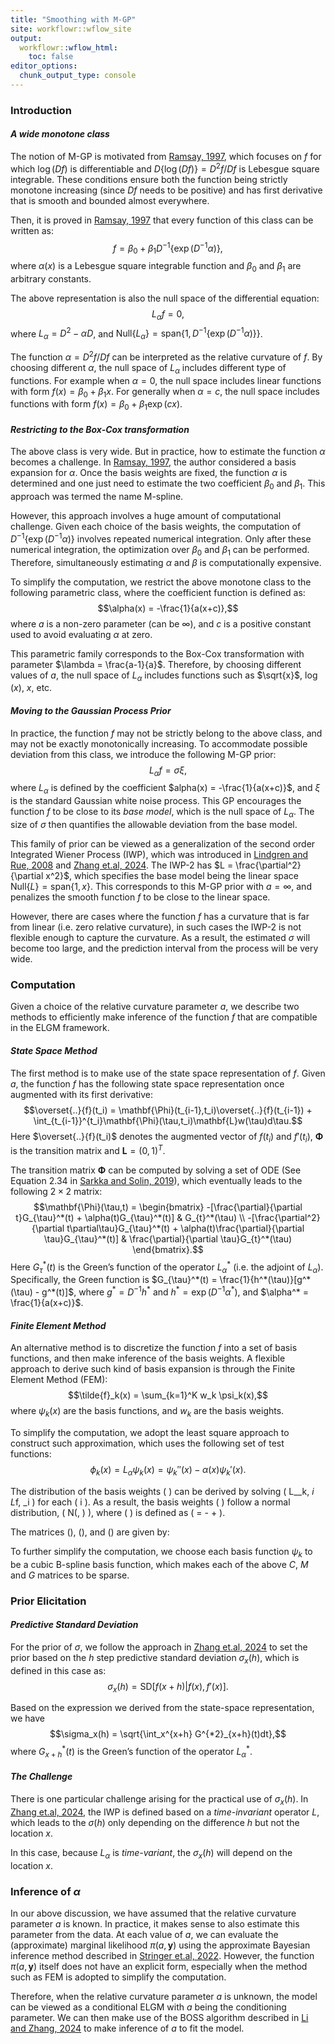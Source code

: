 ```yaml
---
title: "Smoothing with M-GP"
site: workflowr::wflow_site
output:
  workflowr::wflow_html:
    toc: false
editor_options:
  chunk_output_type: console
---
```


### **Introduction**

#### ***A wide monotone class***

The notion of M-GP is motivated from [Ramsay, 1997](https://academic.oup.com/jrsssb/article/60/2/365/7083109?login=true), which focuses on $f$ for which $\log(Df)$ is differentiable and $D\{\log(Df)\} = D^2f/Df$ is Lebesgue square integrable. These conditions ensure both the function being strictly monotone increasing (since $Df$ needs to be positive) and has first derivative that is smooth and bounded almost everywhere.

Then, it is proved in [Ramsay, 1997](https://academic.oup.com/jrsssb/article/60/2/365/7083109?login=true) that every function of this class can be written as:
$$f = \beta_0 + \beta_1 D^{-1}\{\exp(D^{-1}\alpha)\},$$
where $\alpha(x)$ is a Lebesgue square integrable function and $\beta_0$ and $\beta_1$ are arbitrary constants. 

The above representation is also the null space of the differential equation:
$$L_\alpha f =0,$$ 
where $L_\alpha = D^2 - \alpha D$, and $\text{Null}\{L_\alpha\} = \text{span}\{1, D^{-1}\{\exp(D^{-1}\alpha)\} \}$.

The function $\alpha = D^2f/Df$ can be interpreted as the relative curvature of $f$. 
By choosing different $\alpha$, the null space of $L_\alpha$ includes different type of functions.
For example when $\alpha = 0$, the null space includes linear functions with form $f(x) = \beta_0 + \beta_1x$. 
For generally when $\alpha = c$, the null space includes functions with form $f(x) = \beta_0 + \beta_1\exp(cx)$.


#### ***Restricting to the Box-Cox transformation***

The above class is very wide. 
But in practice, how to estimate the function $\alpha$ becomes a challenge.
In [Ramsay, 1997](https://academic.oup.com/jrsssb/article/60/2/365/7083109?login=true), the author considered a basis expansion for $\alpha$.
Once the basis weights are fixed, the function $\alpha$ is determined and one just need to estimate the two coefficient $\beta_0$ and $\beta_1$.
This approach was termed the name M-spline.

However, this approach involves a huge amount of computational challenge.
Given each choice of the basis weights, the computation of $D^{-1}\{\exp(D^{-1}\alpha)\}$ involves repeated numerical integration. 
Only after these numerical integration, the optimization over $\beta_0$ and $\beta_1$ can be performed.
Therefore, simultaneously estimating $\alpha$ and $\beta$ is computationally expensive.

To simplify the computation, we restrict the above monotone class to the following parametric class, where the coefficient function is defined as:
$$\alpha(x) = -\frac{1}{a(x+c)},$$
where $a$ is a non-zero parameter (can be $\infty$), and $c$ is a positive constant used to avoid evaluating $\alpha$ at zero.

This parametric family corresponds to the Box-Cox transformation with parameter $\lambda = \frac{a-1}{a}$. 
Therefore, by choosing different values of $a$, the null space of $L_\alpha$ includes functions such as $\sqrt{x}$, $\log(x)$, $x$, etc.


#### ***Moving to the Gaussian Process Prior***

In practice, the function $f$ may not be strictly belong to the above class, and may not be exactly monotonically increasing.
To accommodate possible deviation from this class, we introduce the following M-GP prior:
$$L_\alpha f = \sigma \xi,$$
where $L_\alpha$ is defined by the coefficient $alpha(x) = -\frac{1}{a(x+c)}$, and $\xi$ is the standard Gaussian white noise process.
This GP encourages the function $f$ to be close to its *base model*, which is the null space of $L_\alpha$.
The size of $\sigma$ then quantifies the allowable deviation from the base model.


This family of prior can be viewed as a generalization of the second order Integrated Wiener Process (IWP), which was introduced in [Lindgren and Rue, 2008](https://onlinelibrary.wiley.com/doi/10.1111/j.1467-9469.2008.00610.x) and [Zhang et.al, 2024](https://www.tandfonline.com/doi/full/10.1080/10618600.2023.2289532).
The IWP-2 has $L = \frac{\partial^2}{\partial x^2}$, which specifies the base model being the linear space $\text{Null}\{L\} = \text{span}\{1, x\}$.
This corresponds to this M-GP prior with $a=\infty$, and penalizes the smooth function $f$ to be close to the linear space.


However, there are cases where the function $f$ has a curvature that is far from linear (i.e. zero relative curvature), in such cases the IWP-2 is not flexible enough to capture the curvature.
As a result, the estimated $\sigma$ will become too large, and the prediction interval from the process will be very wide.


### **Computation**

Given a choice of the relative curvature parameter $a$, we describe two methods to efficiently make inference of the function $f$ that are compatible in the ELGM framework.

#### ***State Space Method***

The first method is to make use of the state space representation of $f$. Given $a$, the function $f$ has the following state space representation once augmented with its first derivative:
$$\overset{..}{f}(t_i) =  \mathbf{\Phi}(t_{i-1},t_i)\overset{..}{f}(t_{i-1}) + \int_{t_{i-1}}^{t_i}\mathbf{\Phi}(\tau,t_i)\mathbf{L}w(\tau)d\tau.$$
Here $\overset{..}{f}(t_i)$ denotes the augmented vector of $f(t_i)$ and $f'(t_i)$, $\mathbf{\Phi}$ is the transition matrix and $\mathbf{L} = (0,1)^T$.

The transition matrix $\mathbf{\Phi}$ can be computed by solving a set of ODE (See Equation 2.34 in [Sarkka and Solin, 2019](https://users.aalto.fi/~ssarkka/pub/sde_book.pdf)), which eventually leads to the following $2\times 2$ matrix:
$$\mathbf{\Phi}(\tau,t) = \begin{bmatrix} -[\frac{\partial}{\partial t}G_{\tau}^*(t) + \alpha(t)G_{\tau}^*(t)] & G_{t}^*(\tau) \\ -[\frac{\partial^2}{\partial t\partial\tau}G_{\tau}^*(t) + \alpha(t)\frac{\partial}{\partial \tau}G_{\tau}^*(t)] & \frac{\partial}{\partial \tau}G_{t}^*(\tau) \end{bmatrix}.$$
Here $G_{\tau}^*(t)$ is the Green's function of the operator $L_\alpha^*$ (i.e. the adjoint of $L_\alpha$).
Specifically, the Green function is $G_{\tau}^*(t) = \frac{1}{h^*(\tau)}[g^*(\tau) - g^*(t)]$, where $g^* = D^{-1} h^*$ and $h^* = \exp(D^{-1}\alpha^*)$, and $\alpha^* = \frac{1}{a(x+c)}$.





#### ***Finite Element Method***

An alternative method is to discretize the function $f$ into a set of basis functions, and then make inference of the basis weights.
A flexible approach to derive such kind of basis expansion is through the Finite Element Method (FEM):
$$\tilde{f}_k(x) = \sum_{k=1}^K w_k \psi_k(x),$$
where $\psi_k(x)$ are the basis functions, and $w_k$ are the basis weights.


To simplify the computation, we adopt the least square approach to construct such approximation, which uses the following set of test functions:
$$\phi_k(x) = L_\alpha\psi_k(x) = \psi_k''(x) - \alpha(x)\psi_k'(x).$$


The distribution of the basis weights \( \mathbf{w} \) can be derived by solving \( \langle L_\alpha \tilde{f}_k, \phi_i \rangle \overset{d}{=} \langle L_\alpha f, \phi_i \rangle \) for each \( i \in [k] \). As a result, the basis weights \( \mathbf{w} \) follow a normal distribution, \( \mathbf{w} \sim N(\mathbf{0}, \frac{1}{\sigma^2} \mathbf{Q^{-1}}) \), where \( \mathbf{Q} \) is defined as \( \mathbf{Q} = \mathbf{G} - \mathbf{M} + \mathbf{C} \).

The matrices \(\mathbf{G}\), \(\mathbf{M}\), and \(\mathbf{C}\) are given by:
\begin{align*}
G_{ij} &= \langle \phi''_i, \phi''_j \rangle, \\
M_{ij} &= \langle \alpha \phi'_i, \phi''_j \rangle + \langle \phi''_i, \alpha \phi'_j \rangle, \\
C_{ij} &= \langle \alpha \phi'_i, \alpha \phi'_j \rangle.
\end{align*}


To further simplify the computation, we choose each basis function $\psi_k$ to be a cubic B-spline basis function, which makes each of the above $C$, $M$ and $G$ matrices to be sparse.



### **Prior Elicitation**

#### ***Predictive Standard Deviation***

For the prior of $\sigma$, we follow the approach in [Zhang et.al, 2024](https://www.tandfonline.com/doi/full/10.1080/10618600.2023.2289532) to set the prior based on the $h$ step predictive standard deviation $\sigma_x(h)$, which is defined in this case as:
$$\sigma_x(h) = \text{SD}[f(x+h)|f(x),f'(x)].$$

Based on the expression we derived from the state-space representation, we have 
$$\sigma_x(h) = \sqrt{\int_x^{x+h} G^{*2}_{x+h}(t)dt},$$
where $G^{*}_{x+h}(t)$ is the Green's function of the operator $L_\alpha^*$.


#### ***The Challenge***

There is one particular challenge arising for the practical use of $\sigma_x(h)$. 
In [Zhang et.al, 2024](https://www.tandfonline.com/doi/full/10.1080/10618600.2023.2289532), the IWP is defined based on a *time-invariant* operator $L$, which leads to the $\sigma(h)$ only depending on the difference $h$ but not the location $x$.

In this case, because $L_\alpha$ is *time-variant*, the $\sigma_x(h)$ will depend on the location $x$.

### **Inference of $\alpha$**

In our above discussion, we have assumed that the relative curvature parameter $a$ is known.
In practice, it makes sense to also estimate this parameter from the data.
At each value of $a$, we can evaluate the (approximate) marginal likelihood $\pi(a,\mathbf{y})$ using the approximate Bayesian inference method described in [Stringer et.al, 2022](https://www.tandfonline.com/doi/full/10.1080/10618600.2022.2099403).
However, the function $\pi(a,\mathbf{y})$ itself does not have an explicit form, especially when the method such as FEM is adopted to simplify the computation.

Therefore, when the relative curvature parameter $a$ is unknown, the model can be viewed as a conditional ELGM with $a$ being the conditioning parameter.
We can then make use of the BOSS algorithm described in [Li and Zhang, 2024](https://arxiv.org/abs/2403.12250) to make inference of $a$ to fit the model.




